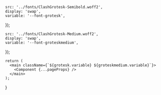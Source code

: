 
    src: '../fonts/ClashGrotesk-Semibold.woff2',
    display: 'swap',
    variable: '--font-grotesk',
});

    src: '../fonts/ClashGrotesk-Medium.woff2',
    display: 'swap',
    variable: '--font-groteskmedium',
});


    return (
      <main className={`${grotesk.variable} ${groteskmedium.variable}`}>
        <Component {...pageProps} />
      </main>
    );

}
